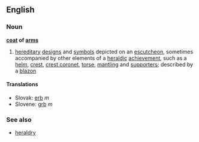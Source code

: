 ==English==
===Noun===
{{wikipedia}}
'''[[coat]] of [[arm]]s'''
# [[hereditary]] [[design]]s and [[symbol]]s depicted on an [[escutcheon]], sometimes accompanied by other elements of a [[heraldic]] [[achievement]], such as a [[helm]], [[crest]], [[crest coronet]], [[torse]], [[mantling]] and [[supporter]]s; described by a [[blazon]]

==== Translations ====
*Slovak: [[erb]] ''m''
*Slovene: [[grb]] ''m''

===See also===
*[[heraldry]]
